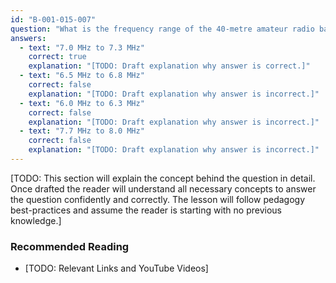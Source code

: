 ```yaml
---
id: "B-001-015-007"
question: "What is the frequency range of the 40-metre amateur radio band in Canada?"
answers:
  - text: "7.0 MHz to 7.3 MHz"
    correct: true
    explanation: "[TODO: Draft explanation why answer is correct.]"
  - text: "6.5 MHz to 6.8 MHz"
    correct: false
    explanation: "[TODO: Draft explanation why answer is incorrect.]"
  - text: "6.0 MHz to 6.3 MHz"
    correct: false
    explanation: "[TODO: Draft explanation why answer is incorrect.]"
  - text: "7.7 MHz to 8.0 MHz"
    correct: false
    explanation: "[TODO: Draft explanation why answer is incorrect.]"
---
```


[TODO: This section will explain the concept behind the question in detail. Once drafted the reader will understand all necessary concepts to answer the question confidently and correctly. The lesson will follow pedagogy best-practices and assume the reader is starting with no previous knowledge.]

### Recommended Reading

- [TODO: Relevant Links and YouTube Videos]

